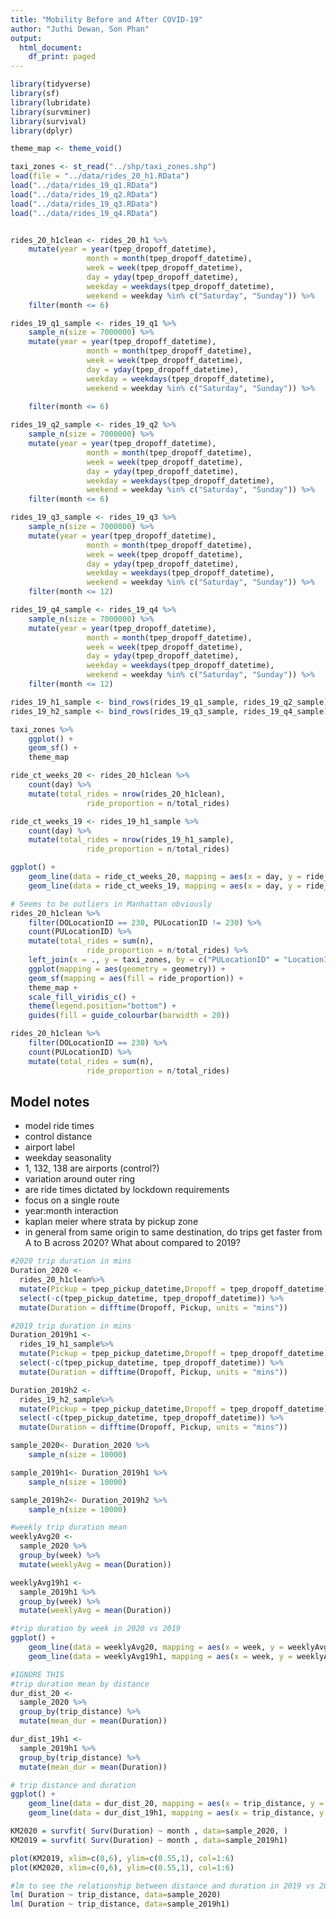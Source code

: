 ```yaml
---
title: "Mobility Before and After COVID-19"
author: "Juthi Dewan, Son Phan"
output:
  html_document:
    df_print: paged
---
```


```r
library(tidyverse)
library(sf)
library(lubridate)
library(survminer)
library(survival)
library(dplyr)

theme_map <- theme_void()

taxi_zones <- st_read("../shp/taxi_zones.shp")
load(file = "../data/rides_20_h1.RData")
load("../data/rides_19_q1.RData")
load("../data/rides_19_q2.RData")
load("../data/rides_19_q3.RData")
load("../data/rides_19_q4.RData")


rides_20_h1clean <- rides_20_h1 %>%
	mutate(year = year(tpep_dropoff_datetime),
				 month = month(tpep_dropoff_datetime),
				 week = week(tpep_dropoff_datetime),
				 day = yday(tpep_dropoff_datetime), 
				 weekday = weekdays(tpep_dropoff_datetime),
				 weekend = weekday %in% c("Saturday", "Sunday")) %>%
	filter(month <= 6)

rides_19_q1_sample <- rides_19_q1 %>%
	sample_n(size = 7000000) %>%
	mutate(year = year(tpep_dropoff_datetime),
				 month = month(tpep_dropoff_datetime),
				 week = week(tpep_dropoff_datetime),
				 day = yday(tpep_dropoff_datetime), 
				 weekday = weekdays(tpep_dropoff_datetime),
				 weekend = weekday %in% c("Saturday", "Sunday")) %>%
  
	filter(month <= 6)

rides_19_q2_sample <- rides_19_q2 %>%
	sample_n(size = 7000000) %>%
	mutate(year = year(tpep_dropoff_datetime),
				 month = month(tpep_dropoff_datetime),
				 week = week(tpep_dropoff_datetime),
				 day = yday(tpep_dropoff_datetime), 
				 weekday = weekdays(tpep_dropoff_datetime),
				 weekend = weekday %in% c("Saturday", "Sunday")) %>%
	filter(month <= 6)

rides_19_q3_sample <- rides_19_q3 %>%
	sample_n(size = 7000000) %>%
	mutate(year = year(tpep_dropoff_datetime),
				 month = month(tpep_dropoff_datetime),
				 week = week(tpep_dropoff_datetime),
				 day = yday(tpep_dropoff_datetime), 
				 weekday = weekdays(tpep_dropoff_datetime),
				 weekend = weekday %in% c("Saturday", "Sunday")) %>%
	filter(month <= 12)

rides_19_q4_sample <- rides_19_q4 %>%
	sample_n(size = 7000000) %>%
	mutate(year = year(tpep_dropoff_datetime),
				 month = month(tpep_dropoff_datetime),
				 week = week(tpep_dropoff_datetime),
				 day = yday(tpep_dropoff_datetime), 
				 weekday = weekdays(tpep_dropoff_datetime),
				 weekend = weekday %in% c("Saturday", "Sunday")) %>%
	filter(month <= 12)

rides_19_h1_sample <- bind_rows(rides_19_q1_sample, rides_19_q2_sample)
rides_19_h2_sample <- bind_rows(rides_19_q3_sample, rides_19_q4_sample)
```

```r
taxi_zones %>%
	ggplot() +
	geom_sf() +
	theme_map
```

```r
ride_ct_weeks_20 <- rides_20_h1clean %>%
	count(day) %>%
	mutate(total_rides = nrow(rides_20_h1clean),
				 ride_proportion = n/total_rides)

ride_ct_weeks_19 <- rides_19_h1_sample %>%
	count(day) %>%
	mutate(total_rides = nrow(rides_19_h1_sample),
				 ride_proportion = n/total_rides)

ggplot() +
	geom_line(data = ride_ct_weeks_20, mapping = aes(x = day, y = ride_proportion, color="2020")) + 
	geom_line(data = ride_ct_weeks_19, mapping = aes(x = day, y = ride_proportion, color="2019"))
```

```r
# Seems to be outliers in Manhattan obviously
rides_20_h1clean %>%
	filter(DOLocationID == 230, PULocationID != 230) %>%
	count(PULocationID) %>%
	mutate(total_rides = sum(n),
				 ride_proportion = n/total_rides) %>%
	left_join(x = ., y = taxi_zones, by = c("PULocationID" = "LocationID")) %>%
	ggplot(mapping = aes(geometry = geometry)) +
	geom_sf(mapping = aes(fill = ride_proportion)) + 
	theme_map +
	scale_fill_viridis_c() +
	theme(legend.position="bottom") + 
	guides(fill = guide_colourbar(barwidth = 20))
```

```r
rides_20_h1clean %>%
	filter(DOLocationID == 230) %>%
	count(PULocationID) %>%
	mutate(total_rides = sum(n),
				 ride_proportion = n/total_rides)

```

## Model notes
* model ride times
* control distance
* airport label
* weekday seasonality
* 1, 132, 138 are airports (control?)
* variation around outer ring
* are ride times dictated by lockdown requirements
* focus on a single route
* year:month interaction
* kaplan meier where strata by pickup zone
* in general from same origin to same destination, do trips get faster from A to B across 2020? What about compared to 2019?


```r
#2020 trip duration in mins
Duration_2020 <-
  rides_20_h1clean%>%
  mutate(Pickup = tpep_pickup_datetime,Dropoff = tpep_dropoff_datetime) %>%
  select(-c(tpep_pickup_datetime, tpep_dropoff_datetime)) %>%
  mutate(Duration = difftime(Dropoff, Pickup, units = "mins"))

#2019 trip duration in mins
Duration_2019h1 <-
  rides_19_h1_sample%>%
  mutate(Pickup = tpep_pickup_datetime,Dropoff = tpep_dropoff_datetime) %>%
  select(-c(tpep_pickup_datetime, tpep_dropoff_datetime)) %>%
  mutate(Duration = difftime(Dropoff, Pickup, units = "mins"))

Duration_2019h2 <-
  rides_19_h2_sample%>%
  mutate(Pickup = tpep_pickup_datetime,Dropoff = tpep_dropoff_datetime) %>%
  select(-c(tpep_pickup_datetime, tpep_dropoff_datetime)) %>%
  mutate(Duration = difftime(Dropoff, Pickup, units = "mins"))
```


```r
sample_2020<- Duration_2020 %>%
	sample_n(size = 10000) 

sample_2019h1<- Duration_2019h1 %>%
	sample_n(size = 10000) 

sample_2019h2<- Duration_2019h2 %>%
	sample_n(size = 10000) 
```

```r
#weekly trip duration mean
weeklyAvg20 <-
  sample_2020 %>%
  group_by(week) %>%
  mutate(weeklyAvg = mean(Duration))

weeklyAvg19h1 <-
  sample_2019h1 %>%
  group_by(week) %>%
  mutate(weeklyAvg = mean(Duration))
```

```r
#trip duration by week in 2020 vs 2019
ggplot() +
	geom_line(data = weeklyAvg20, mapping = aes(x = week, y = weeklyAvg, color="2020")) + 
	geom_line(data = weeklyAvg19h1, mapping = aes(x = week, y = weeklyAvg, color="2019"))
```

```r
#IGNORE THIS
#trip duration mean by distance
dur_dist_20 <-
  sample_2020 %>%
  group_by(trip_distance) %>%
  mutate(mean_dur = mean(Duration))

dur_dist_19h1 <-
  sample_2019h1 %>%
  group_by(trip_distance) %>%
  mutate(mean_dur = mean(Duration))

# trip distance and duration
ggplot() +
	geom_line(data = dur_dist_20, mapping = aes(x = trip_distance, y = mean_dur, color="2020")) + 
	geom_line(data = dur_dist_19h1, mapping = aes(x = trip_distance, y = mean_dur, color="2019"))
```



```r
KM2020 = survfit( Surv(Duration) ~ month , data=sample_2020, )
KM2019 = survfit( Surv(Duration) ~ month , data=sample_2019h1)

plot(KM2019, xlim=c(0,6), ylim=c(0.55,1), col=1:6)
plot(KM2020, xlim=c(0,6), ylim=c(0.55,1), col=1:6)
```

```r
#lm to see the relationship between distance and duration in 2019 vs 2020
lm( Duration ~ trip_distance, data=sample_2020)
lm( Duration ~ trip_distance, data=sample_2019h1)
```







